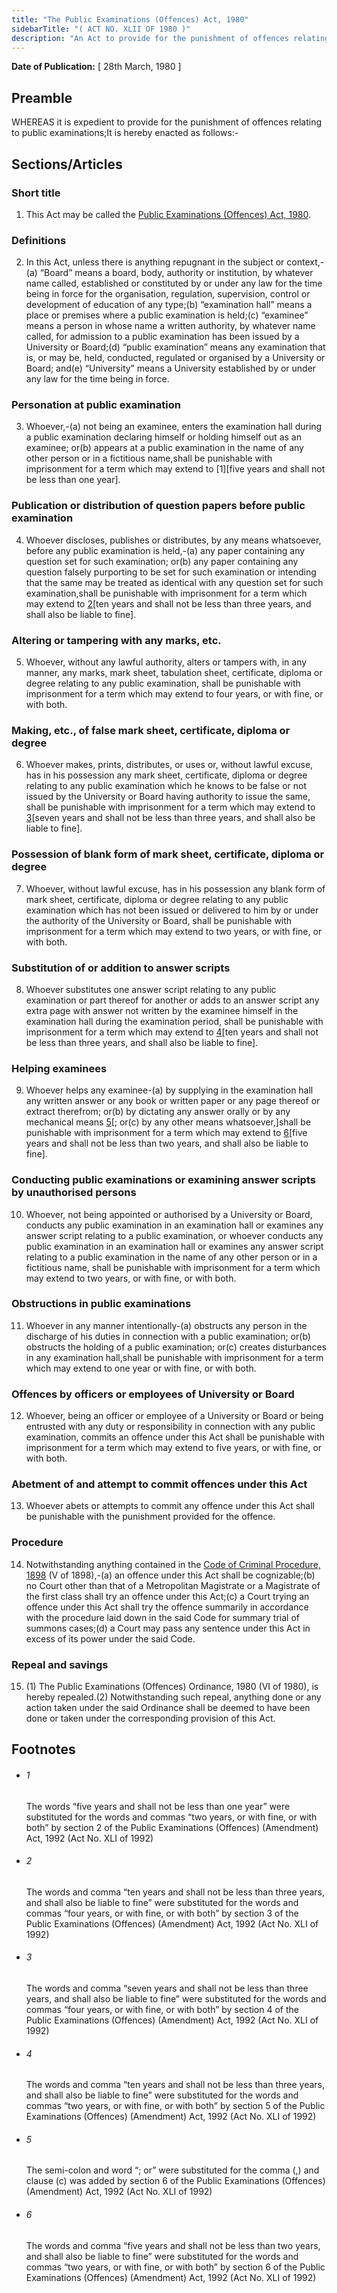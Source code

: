 ```yaml
---
title: "The Public Examinations (Offences) Act, 1980"
sidebarTitle: "( ACT NO. XLII OF 1980 )"
description: "An Act to provide for the punishment of offences relating to public examinations."
---
```


**Date of Publication:** [ 28th March, 1980 ]

## Preamble

WHEREAS it is expedient to provide for the punishment of offences relating to public examinations;It is hereby enacted as follows:-

## Sections/Articles

### Short title

1. This Act may be called the [Public Examinations (Offences) Act, 1980](/act-610.html "Public Examinations (Offences) Act, 1980").

### Definitions

2. In this Act, unless there is anything repugnant in the subject or context,-(a) “Board” means a board, body, authority or institution, by whatever name called, established or constituted by or under any law for the time being in force for the organisation, regulation, supervision, control or development of education of any type;(b) “examination hall” means a place or premises where a public examination is held;(c) “examinee” means a person in whose name a written authority, by whatever name called, for admission to a public examination has been issued by a University or Board;(d) “public examination” means any examination that is, or may be, held, conducted, regulated or organised by a University or Board; and(e) “University” means a University established by or under any law for the time being in force.

### Personation at public examination

3. Whoever,-(a) not being an examinee, enters the examination hall during a public examination declaring himself or holding himself out as an examinee; or(b) appears at a public examination in the name of any other person or in a fictitious name,shall be punishable with imprisonment for a term which may extend to [1][five years and shall not be less than one year].

### Publication or distribution of question papers before public examination

4. Whoever discloses, publishes or distributes, by any means whatsoever, before any public examination is held,-(a) any paper containing any question set for such examination; or(b) any paper containing any question falsely purporting to be set for such examination or intending that the same may be treated as identical with any question set for such examination,shall be punishable with imprisonment for a term which may extend to [2](1)[ten years and shall not be less than three years, and shall also be liable to fine].

### Altering or tampering with any marks, etc.

5. Whoever, without any lawful authority, alters or tampers with, in any manner, any marks, mark sheet, tabulation sheet, certificate, diploma or degree relating to any public examination, shall be punishable with imprisonment for a term which may extend to four years, or with fine, or with both.

### Making, etc., of false mark sheet, certificate, diploma or degree

6. Whoever makes, prints, distributes, or uses or, without lawful excuse, has in his possession any mark sheet, certificate, diploma or degree relating to any public examination which he knows to be false or not issued by the University or Board having authority to issue the same, shall be punishable with imprisonment for a term which may extend to [3](1)[seven years and shall not be less than three years, and shall also be liable to fine].

### Possession of blank form of mark sheet, certificate, diploma or degree

7. Whoever, without lawful excuse, has in his possession any blank form of mark sheet, certificate, diploma or degree relating to any public examination which has not been issued or delivered to him by or under the authority of the University or Board, shall be punishable with imprisonment for a term which may extend to two years, or with fine, or with both.

### Substitution of or addition to answer scripts

8. Whoever substitutes one answer script relating to any public examination or part thereof for another or adds to an answer script any extra page with answer not written by the examinee himself in the examination hall during the examination period, shall be punishable with imprisonment for a term which may extend to [4](1)[ten years and shall not be less than three years, and shall also be liable to fine].

### Helping examinees

9. Whoever helps any examinee-(a) by supplying in the examination hall any written answer or any book or written paper or any page thereof or extract therefrom; or(b) by dictating any answer orally or by any mechanical means [5](1)[; or(c) by any other means whatsoever,]shall be punishable with imprisonment for a term which may extend to [6](2)[five years and shall not be less than two years, and shall also be liable to fine].

### Conducting public examinations or examining answer scripts by unauthorised persons

10. Whoever, not being appointed or authorised by a University or Board, conducts any public examination in an examination hall or examines any answer script relating to a public examination, or whoever conducts any public examination in an examination hall or examines any answer script relating to a public examination in the name of any other person or in a fictitious name, shall be punishable with imprisonment for a term which may extend to two years, or with fine, or with both.

### Obstructions in public examinations

11. Whoever in any manner intentionally-(a) obstructs any person in the discharge of his duties in connection with a public examination; or(b) obstructs the holding of a public examination; or(c) creates disturbances in any examination hall,shall be punishable with imprisonment for a term which may extend to one year or with fine, or with both.

### Offences by officers or employees of University or Board

12. Whoever, being an officer or employee of a University or Board or being entrusted with any duty or responsibility in connection with any public examination, commits an offence under this Act shall be punishable with imprisonment for a term which may extend to five years, or with fine, or with both.

### Abetment of and attempt to commit offences under this Act

13. Whoever abets or attempts to commit any offence under this Act shall be punishable with the punishment provided for the offence.

### Procedure

14. Notwithstanding anything contained in the [Code of Criminal Procedure, 1898](/act-75.html "Code of Criminal Procedure, 1898") (V of 1898),-(a) an offence under this Act shall be cognizable;(b) no Court other than that of a Metropolitan Magistrate or a Magistrate of the first class shall try an offence under this Act;(c) a Court trying an offence under this Act shall try the offence summarily in accordance with the procedure laid down in the said Code for summary trial of summons cases;(d) a Court may pass any sentence under this Act in excess of its power under the said Code.

### Repeal and savings

15. (1) The Public Examinations (Offences) Ordinance, 1980 (VI of 1980), is hereby repealed.(2) Notwithstanding such repeal, anything done or any action taken under the said Ordinance shall be deemed to have been done or taken under the corresponding provision of this Act.

## Footnotes

- ###### 1

  The words “five years and shall not be less than one year” were substituted for the words and commas “two years, or with fine, or with both” by section 2 of the Public Examinations (Offences) (Amendment) Act, 1992 (Act No. XLI of 1992)

- ###### 2

  The words and comma “ten years and shall not be less than three years, and shall also be liable to fine” were substituted for the words and commas “four years, or with fine, or with both” by section 3 of the Public Examinations (Offences) (Amendment) Act, 1992 (Act No. XLI of 1992)

- ###### 3

  The words and comma “seven years and shall not be less than three years, and shall also be liable to fine” were substituted for the words and commas “four years, or with fine, or with both” by section 4 of the Public Examinations (Offences) (Amendment) Act, 1992 (Act No. XLI of 1992)

- ###### 4

  The words and comma “ten years and shall not be less than three years, and shall also be liable to fine” were substituted for the words and commas “two years, or with fine, or with both” by section 5 of the Public Examinations (Offences) (Amendment) Act, 1992 (Act No. XLI of 1992)

- ###### 5

  The semi-colon and word “; or” were substituted for the comma (,) and clause (c) was added by section 6 of the Public Examinations (Offences) (Amendment) Act, 1992 (Act No. XLI of 1992)

- ###### 6

  The words and comma “five years and shall not be less than two years, and shall also be liable to fine” were substituted for the words and commas “two years, or with fine, or with both” by section 6 of the Public Examinations (Offences) (Amendment) Act, 1992 (Act No. XLI of 1992)
